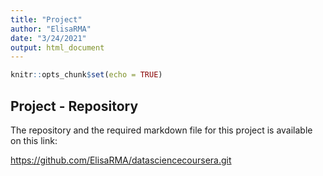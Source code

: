 ```yaml
---
title: "Project"
author: "ElisaRMA"
date: "3/24/2021"
output: html_document
---
```


```r
knitr::opts_chunk$set(echo = TRUE)
```

## Project - Repository

The repository and the required markdown file for this project is available on this link:

[https://github.com/ElisaRMA/datasciencecoursera.git](https://github.com/ElisaRMA/datasciencecoursera.git)